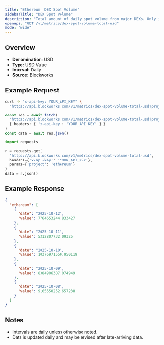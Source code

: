 ```yaml
---
title: "Ethereum: DEX Spot Volume"
sidebarTitle: "DEX Spot Volume"
description: "Total amount of daily spot volume from major DEXs. Only includes volumes from fee-paying liquidity pools."
openapi: "GET /v1/metrics/dex-spot-volume-total-usd"
mode: "wide"
---
```


## Overview

- **Denomination:** USD
- **Type:** USD Value
- **Interval:** Daily
- **Source:** Blockworks

## Example Request

<CodeGroup>

```bash cURL
curl -H "x-api-key: YOUR_API_KEY" \
  "https://api.blockworks.com/v1/metrics/dex-spot-volume-total-usd?project=ethereum"
```

```typescript TypeScript
const res = await fetch(
  'https://api.blockworks.com/v1/metrics/dex-spot-volume-total-usd?project=ethereum',
  { headers: { 'x-api-key': 'YOUR_API_KEY' } }
)
const data = await res.json()
```

```python Python
import requests

r = requests.get(
  'https://api.blockworks.com/v1/metrics/dex-spot-volume-total-usd',
  headers={'x-api-key': 'YOUR_API_KEY'},
  params={'project': 'ethereum'}
)
data = r.json()
```

</CodeGroup>

## Example Response

```json
{
  "ethereum": [
    {
      "date": "2025-10-12",
      "value": 7764653244.833427
    },
    {
      "date": "2025-10-11",
      "value": 5312807732.09325
    },
    {
      "date": "2025-10-10",
      "value": 10376971550.950119
    },
    {
      "date": "2025-10-09",
      "value": 8384906387.074949
    },
    {
      "date": "2025-10-08",
      "value": 9165550252.657238
    }
  ]
}
```

## Notes
- Intervals are daily unless otherwise noted.
- Data is updated daily and may be revised after late-arriving data.